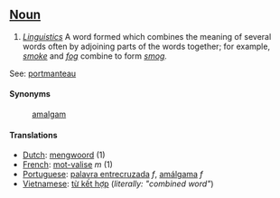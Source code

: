 ==[[Noun]]==

# ''[[linguistic terminology|Linguistics]]''  A word formed which combines the meaning of several words often by adjoining parts of the words together; for example, ''[[smoke]]'' and ''[[fog]]'' combine to form ''[[smog]].'' 

See: [[portmanteau]]

==== Synonyms ====
:[[amalgam]]

==== Translations ====
*[[Dutch]]: [[mengwoord]] (1)
*[[French]]: [[mot-valise]] ''m'' (1)
*[[Portuguese]]: [[palavra entrecruzada]] ''f'', [[amálgama]] ''f''
*[[Vietnamese]]: [[từ kết hợp]] (''literally: "combined word"'')